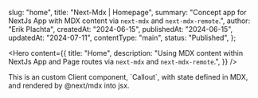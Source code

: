   slug: "home",
  title: "Next-Mdx | Homepage",
  summary:
    "Concept app for NextJs App with MDX content via `next-mdx` and `next-mdx-remote`.",
  author: "Erik Plachta",
  createdAt: "2024-06-15",
  publishedAt: "2024-06-15",
  updatedAt: "2024-07-11",
  contentType: "main",
  status: "Published",
};

<Hero
  content={{
    title: "Home",
    description:
      "Using MDX content within NextJs App and Page routes via `next-mdx` and `next-mdx-remote`.",
  }}
/>

<Callout emoji="🥳" headingLevel="2" title="Rendering a Component within MDX">
  This is an custom Client component, `Callout`, with state defined in MDX, and
  rendered by @next/mdx into jsx.
</Callout>
